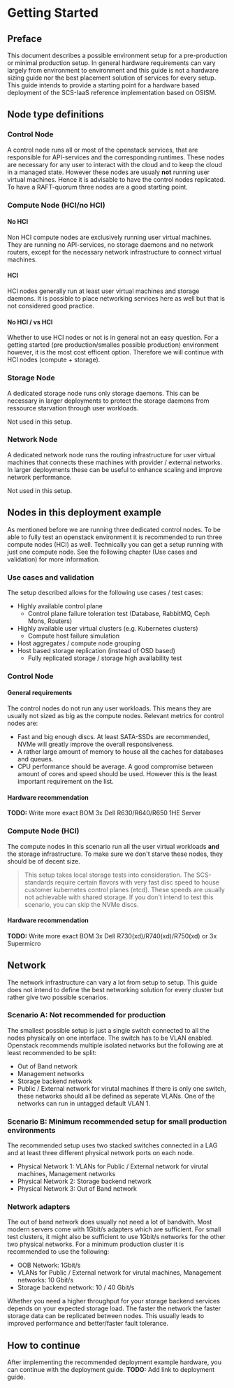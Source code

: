 # Getting Started

## Preface

This document describes a possible environment setup for a pre-production or minimal production setup. 
In general hardware requirements can vary largely from environment to environment and this guide is not 
a hardware sizing guide nor the best placement solution of services for every setup. This guide intends to 
provide a starting point for a hardware based deployment of the SCS-IaaS reference implementation based on OSISM.


## Node type definitions

### Control Node
A control node runs all or most of the openstack services, that are responsible for API-services and the corresponding 
runtimes. These nodes are necessary for any user to interact with the cloud and to keep the cloud in a managed state. 
However these nodes are usualy **not** running user virtual machines.
Hence it is advisable to have the control nodes replicated. To have a RAFT-quorum three nodes are a good starting point. 

### Compute Node (HCI/no HCI)

#### No HCI
Non HCI compute nodes are exclusively running user virtual machines. They are running no API-services, no storage daemons 
and no network routers, except for the necessary network infrastructure to connect virtual machines.

#### HCI
HCI nodes generally run at least user virtual machines and storage daemons. It is possible to place networking services 
here as well but that is not considered good practice.

#### No HCI / vs HCI
Whether to use HCI nodes or not is in general not an easy question. For a getting started (pre production/smalles possible production) 
environment however, it is the most cost efficent option. Therefore we will continue with HCI nodes (compute + storage). 

### Storage Node
A dedicated storage node runs only storage daemons. This can be necessary in larger deployments to protect the storage daemons from 
ressource starvation through user workloads.

Not used in this setup.

### Network Node
A dedicated network node runs the routing infrastructure for user virtual machines that connects these machines with provider / external 
networks. In larger deployments these can be useful to enhance scaling and improve network performance.

Not used in this setup.

## Nodes in this deployment example 
As mentioned before we are running three dedicated control nodes. To be able to fully test an openstack environment it is 
recommended to run three compute nodes (HCI) as well. Technically you can get a setup running with just one compute node.
See the following chapter (Use cases and validation) for more information.

### Use cases and validation
The setup described allows for the following use cases / test cases:
- Highly available control plane 
  - Control plane failure toleration test (Database, RabbitMQ, Ceph Mons, Routers)
- Highly available user virtual clusters (e.g. Kubernetes clusters)
  - Compute host failure simulation
- Host aggregates / compute node grouping
- Host based storage replication (instead of OSD based)
  - Fully replicated storage / storage high availability test

### Control Node 

#### General requirements 
The control nodes do not run any user workloads. This means they are usually not sized as big as the compute nodes. 
Relevant metrics for control nodes are: 
- Fast and big enough discs. At least SATA-SSDs are recommended, NVMe will greatly improve the overall responsiveness.
- A rather large amount of memory to house all the caches for databases and queues.
- CPU performance should be average. A good compromise between amount of cores and speed should be used. However this is 
the least important requirement on the list.

#### Hardware recommendation
**TODO:** Write more exact BOM
3x Dell R630/R640/R650 1HE Server 

### Compute Node (HCI)
The compute nodes in this scenario run all the user virtual workloads **and** the storage infrastructure. To make sure 
we don't starve these nodes, they should be of decent size.

> This setup takes local storage tests into consideration. The SCS-standards require certain flavors with very fast disc speed 
to house customer kubernetes control planes (etcd). These speeds are usually not achievable with shared storage. If you don't 
intend to test this scenario, you can skip the NVMe discs.

#### Hardware recommendation
**TODO:** Write more exact BOM
3x Dell R730(xd)/R740(xd)/R750(xd)
or
3x Supermicro 

## Network 
The network infrastructure can vary a lot from setup to setup. This guide does not intend to define the best networking solution 
for every cluster but rather give two possible scenarios.

### Scenario A: Not recommended for production
The smallest possible setup is just a single switch connected to all the nodes physically on one interface. The switch has to be 
VLAN enabled. Openstack recommends multiple isolated networks but the following are at least recommended to be split:
- Out of Band network 
- Management networks 
- Storage backend network
- Public / External network for virutal machines 
If there is only one switch, these networks should all be defined as seperate VLANs. One of the networks can run in untagged default 
VLAN 1.

### Scenario B: Minimum recommended setup for small production environments
The recommended setup uses two stacked switches connected in a LAG and at least three different physical network ports on each node.
- Physical Network 1: VLANs for Public / External network for virutal machines, Management networks
- Physical Network 2: Storage backend network
- Physical Network 3: Out of Band network

### Network adapters 
The out of band network does usually not need a lot of bandwith. Most modern servers come with 1Gbit/s adapters which are sufficient. 
For small test clusters, it might also be sufficient to use 1Gbit/s networks for the other two physical networks. 
For a minimum production cluster it is recommended to use the following:
- OOB Network: 1Gbit/s 
- VLANs for Public / External network for virutal machines, Management networks: 10 Gbit/s
- Storage backend network: 10 / 40 Gbit/s 

Whether you need a higher throughput for your storage backend services depends on your expected storage load. The faster the network 
the faster storage data can be replicated between nodes. This usually leads to improved performance and better/faster fault tolerance.

## How to continue
After implementing the recommended deployment example hardware, you can continue with the deployment guide.
**TODO:** Add link to deployment guide.
